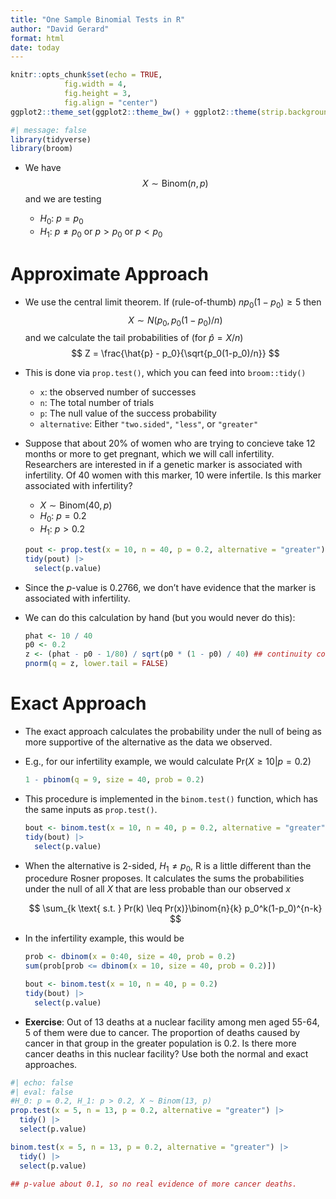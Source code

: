 ```yaml
---
title: "One Sample Binomial Tests in R"
author: "David Gerard"
format: html
date: today
---
```


```r
knitr::opts_chunk$set(echo = TRUE, 
            fig.width = 4, 
            fig.height = 3, 
            fig.align = "center")
ggplot2::theme_set(ggplot2::theme_bw() + ggplot2::theme(strip.background = ggplot2::element_rect(fill = "white")))
```

```r
#| message: false
library(tidyverse)
library(broom)
```


- We have
    $$
    X \sim \mathrm{Binom}(n,p)
    $$
    and we are testing

    - $H_0$: $p = p_0$
    - $H_1$: $p \neq p_0$ or $p > p_0$ or $p < p_0$

# Approximate Approach

- We use the central limit theorem. If (rule-of-thumb) $np_0(1-p_0) \geq 5$ then
    $$
    X \sim N(p_0, p_0(1-p_0)/n)
    $$
    and we calculate the tail probabilities of (for $\hat{p} = X/n$)
    $$
    Z = \frac{\hat{p} - p_0}{\sqrt{p_0(1-p_0)/n}}
    $$

- This is done via `prop.test()`, which you can feed into `broom::tidy()`
    - `x`: the observed number of successes
    - `n`: The total number of trials
    - `p`: The null value of the success probability
    - `alternative`: Either `"two.sided"`, `"less"`, or `"greater"`

- Suppose that about 20% of women who are trying to concieve take 12 months or more to get pregnant, which we will call infertility. Researchers are interested in if a genetic marker is associated with infertility. Of 40 women with this marker, 10 were infertile. Is this marker associated with infertility?

    - $X \sim \mathrm{Binom}(40, p)$
    - $H_0$: $p = 0.2$
    - $H_1$: $p > 0.2$


  ```r
  pout <- prop.test(x = 10, n = 40, p = 0.2, alternative = "greater")
  tidy(pout) |>
    select(p.value)
  ```

- Since the $p$-value is 0.2766, we don't have evidence that the marker is associated with infertility.

- We can do this calculation by hand (but you would never do this):

  ```r
  phat <- 10 / 40 
  p0 <- 0.2
  z <- (phat - p0 - 1/80) / sqrt(p0 * (1 - p0) / 40) ## continuity correction
  pnorm(q = z, lower.tail = FALSE)
  ```

# Exact Approach

- The exact approach calculates the probability under the null of being as more supportive of the alternative as the data we observed.

- E.g., for our infertility example, we would calculate $\mathrm{Pr}(X \geq 10 | p = 0.2)$

  ```r
  1 - pbinom(q = 9, size = 40, prob = 0.2)
  ```

- This procedure is implemented in the `binom.test()` function, which has the same inputs as `prop.test()`.

  ```r
  bout <- binom.test(x = 10, n = 40, p = 0.2, alternative = "greater")
  tidy(bout) |>
    select(p.value)
  ```

- When the alternative is 2-sided, $H_1 \neq p_0$, R is a little different than the procedure Rosner proposes. It calculates the sums the probabilities under the null of all $X$ that are less probable than our observed $x$

    $$
    \sum_{k \text{ s.t. } Pr(k) \leq Pr(x)}\binom{n}{k} p_0^k(1-p_0)^{n-k}
    $$

- In the infertility example, this would be

  ```r
  prob <- dbinom(x = 0:40, size = 40, prob = 0.2)
  sum(prob[prob <= dbinom(x = 10, size = 40, prob = 0.2)])
  ```
  
  ```r
  bout <- binom.test(x = 10, n = 40, p = 0.2)
  tidy(bout) |>
    select(p.value)
  ```

- **Exercise**: Out of 13 deaths at a nuclear facility among men aged 55-64, 5 of them were due to cancer. The proportion of deaths caused by cancer in that group in the greater population is 0.2. Is there more cancer deaths in this nuclear facility? Use both the normal and exact approaches.

```r
#| echo: false
#| eval: false
#H_0: p = 0.2, H_1: p > 0.2, X ~ Binom(13, p)
prop.test(x = 5, n = 13, p = 0.2, alternative = "greater") |>
  tidy() |>
  select(p.value)

binom.test(x = 5, n = 13, p = 0.2, alternative = "greater") |>
  tidy() |>
  select(p.value)

## p-value about 0.1, so no real evidence of more cancer deaths.
```






